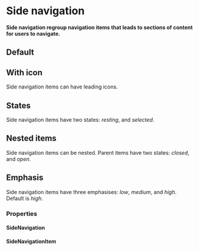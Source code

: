 # Side navigation <ReactStabilityFlag status="stable" />

**Side navigation regroup navigation items that leads to sections of content for users to navigate.**

## Default

<DemoBlock demo="default" />

## With icon

Side navigation items can have leading icons.

<DemoBlock demo="with-icon" />

## States

Side navigation items have two states: _resting_, and _selected_.

<DemoBlock demo="states" />

## Nested items

Side navigation items can be nested. Parent items have two states: _closed_, and _open_.

<DemoBlock demo="nested" />

## Emphasis

Side navigation items have three emphasises: _low_, _medium_, and _high_. Default is _high_.

<DemoBlock demo="emphasis" />

### Properties

#### SideNavigation

<PropTable component="SideNavigation" />

#### SideNavigationItem

<PropTable component="SideNavigationItem" />

